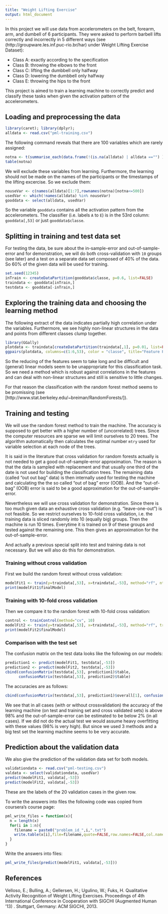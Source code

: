 ```yaml
---
title: "Weight Lifting Exercise" 
output: html_document
---
```


In this project we will use data from accelerometers on the belt, forearm, arm, and dumbell of 6
participants. They were asked to perform barbell lifts correctly and incorrectly in 5 different ways
(see (http://groupware.les.inf.puc-rio.br/har) under Weight Lifting Exercise Dataset):

- Class A: exactly according to the specification
- Class B: throwing the elbows to the front 
- Class C: lifting the dumbbell only halfway
- Class D: lowering the dumbbell only halfway
- Class E: throwing the hips to the front

This project is aimed to train a learning machine to correctly predict and classify these tasks
when given the activation pattern of the accelerometers.


## Loading and preprocessing the data

```r
library(caret); library(dplyr);
alldata <- read.csv("pml-training.csv")
```

The following command reveals that there are 100 variables which are rarely assigned:

```r
notna <- t(summarise_each(data.frame(!(is.na(alldata) | alldata =="") ), funs(sum)))
table(notna)
```

We will exclude these variables from learning. 
Furthermore, the learning should not be made on the names of the participants or
the timestamps of the lifting excercise. So we exclude them:

```r
nouseVar <- c(names(alldata)[1:7],rownames(notna)[notna<=500])
usedVar <- which(!names(alldata) %in% nouseVar)
gooddata <- select(alldata, usedVar)
```

So the variable `gooddata` contains all the activation pattern from the accelerometers.
The classifier (i.e. labels `A` to `E`) is in the 53rd column: `gooddata[,53]` or just `gooddata$classe`.

## Splitting in training and test data set

For testing the data, be sure about the in-sample-error and 
out-of-sample-error and for demonstration, we will do both cross-validation with 
`10` groups (see later) and a test on a separate data set composed of 40% of the data. 
So 60% of the given data will be used for training.

```r
set.seed(12345)
inTrain <- createDataPartition(gooddata$classe, p=0.6, list=FALSE)
traindata <- gooddata[inTrain,]
testdata <- gooddata[-inTrain,]
```

## Exploring the training data and choosing the learning method

The following extract of the data indicates partially high correlation under the 
variables. Furthermore, we see highly non-linear structures in the data and points
from different classes clump together.

```r
library(GGally)
plotdata <- traindata[createDataPartition(traindata[,1], p=0.01, list=FALSE),]
ggpairs(plotdata, columns=c(1:6,53), color = "classe", title="Feature Plot", alpha=0.4, columnLabels=rep("",7))
```

So the reducing of the features seem to take long and be difficult and 
(general) linear models seem to be unappropriate for this classification task.
So we need a method which is robust against correlations in the features
and can deal with non-linear structures and still is sensitive to little changes.

For that reason the classification with the random forest method seems to be
promissing (see [http://www.stat.berkeley.edu/~breiman/RandomForests/]).


## Training and testing 

We will use the random forest method to train the machine.
The accuracy is supposed to get better with a higher number of (uncorrelated) trees.
Since the computer resources are sparse we will limit ourselves to 20 trees.
The algorithm automatically then calculates the optimal number `mtry` used for
variable selection at each node of the trees.

It is said in the literature that cross validation for random forests 
actually is not needed to get a good out-of-sample-error approximation.
The reason is that the data is sampled with replacement and that usually one third
of the date is not used for building the classification trees. The remaining data
(called "out out bag" data) is then internally used for testing the machine and
calculating the the so called "out of bag" error (OOB). 
And the "out-of-bag" (OOB) error is said to be a good approximation for the out-of-sample-error.

Nevertheless we will use cross validation for demonstration.
Since there is too much given data an exhaustive cross validation (e.g. "leave-one-out")
is not feasible.
So we restrict ourselves to 10-fold cross validation, i.e. the training data is
sliced randomly into 10 (equally big) groups. Then the machine is run 10 times. Everytime
it is trained on 9 of these groups and tested against the remaining one.
This then gives an approximation for the out-of-sample-error.

And actually a previous special split into test and training data is not necessary.
But we will also do this for demonstration.

### Training without cross validation

First we build the random forest without cross validation:

```r
modelFit1 <- train(y=traindata[,53], x=traindata[,-53], method="rf", ntree=20)
print(modelFit1$finalModel)
```

### Training with 10-fold cross validation

Then we compare it to the random forest with 10-fold cross validation:

```r
control <- trainControl(method="cv", 10)
modelFit2 <- train(y=traindata[,53], x=traindata[,-53], method="rf", trControl=control, ntree=20)
print(modelFit2$finalModel)
```

### Comparison with the test set

The confusion matrix on the test data looks like the following on our models:

```r
prediction1 <- predict(modelFit1, testdata[,-53])
prediction2 <- predict(modelFit2, testdata[,-53])
cbind(confusionMatrix(testdata[,53], prediction1)$table,
      confusionMatrix(testdata[,53], prediction2)$table)
```

The accuracies are as follows:

```r
cbind(confusionMatrix(testdata[,53], prediction1)$overall[1], confusionMatrix(testdata[,53], prediction2)$overall[1])
```

We see that in all cases (with or without crossvalidation) the accuracy of the 
learning machine (on test and training set and cross validated sets) is above 98% and
the out-of-sample-error can be estimated to be below 2% (in all cases).
If we did not do the actual test we would assume heavy overfitting with
these values (98% is very high).
But since we used 3 methods and a big test set the learning machine seems to be very accurate.

## Prediction about the validation data

We also give the prediction of the validation data set for both models.

```r
validationdata <- read.csv("pml-testing.csv") 
valdata <- select(validationdata, usedVar)
predict(modelFit1, valdata[,-53])
predict(modelFit2, valdata[,-53])
```

These are the labels of the 20 validation cases in the given row.

To write the answers into files the following code was copied from coursera's course page:

```r
pml_write_files = function(x){
  n = length(x)
  for(i in 1:n){
    filename = paste0("problem_id_",i,".txt")
    write.table(x[i],file=filename,quote=FALSE,row.names=FALSE,col.names=FALSE)
  }
}
```

Write the answers into  files:

```r
pml_write_files(predict(modelFit1, valdata[,-53]))
```

## References

Velloso, E.; Bulling, A.; Gellersen, H.; Ugulino, W.; Fuks, H. Qualitative Activity Recognition of Weight Lifting Exercises. Proceedings of 4th International Conference in Cooperation with SIGCHI (Augmented Human '13) . Stuttgart, Germany: ACM SIGCHI, 2013. 


